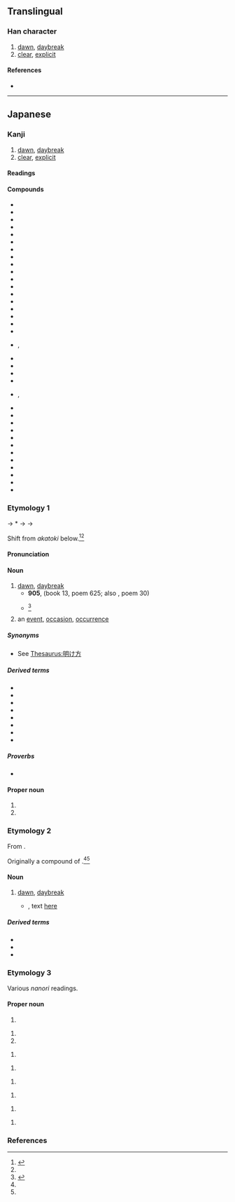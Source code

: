 {{also|曉}}
{{character info/new}}
==Translingual==
{{Han simplified forms|曉|暁|晓}}

===Han character===
{{Han char|rn=72|rad=日|as=08|sn=12|four=|canj=AJTU|ids=⿰日尭}}

# [[dawn]], [[daybreak]]
# [[clear]], [[explicit]]

====References====
* {{Han ref|kx=0497.311|dkj=14031|hdz=21516.011|uh=6681|ud=26241}}

----

==Japanese==
{{ja-kanji forms|暁|曉}}

===Kanji===
{{ja-kanji|grade=c|rs=日08|kyu=曉}}

# [[dawn]], [[daybreak]]
# [[clear]], [[explicit]]

====Readings====
{{ja-readings
|goon=きょう<けう
|kanon=きょう<けう
|kanyoon=ぎょう<げう
|kun=あかつき-<あかつき-<あかとき-, さと-す, さと-る
|nanori=あき, あきら, あけ, あつき, さとし, さとる, てる, とき, とし, ゆたか
}}

====Compounds====
{{der-top3|Compounds}}
* {{ja-r|暁鴉|ぎょうあ}}
* {{ja-r|暁闇|ぎょうあん}}
* {{ja-r|暁雨|ぎょうう}}
* {{ja-r|暁雲|ぎょううん}}
* {{ja-r|暁%角|ぎょう%かく}}
* {{ja-r|暁起|ぎょうき}}
* {{ja-r|暁鶏|ぎょうけい}}
* {{ja-r|暁%月|ぎょう%げつ}}
* {{ja-r|暁鼓|ぎょうこ}}
* {{ja-r|暁光|ぎょうこう}}
* {{ja-r|暁更|ぎょうこう}}
* {{ja-r|暁紅|ぎょうこう}}
* {{ja-r|暁%日|ぎょう%じつ}}
* {{ja-r|暁鐘|ぎょうしょう}}
* {{ja-r|暁新世|ぎょうしんせい}}
* {{ja-r|暁星|ぎょうせい}}
* {{ja-r|暁%達|ぎょう%たつ}}
* {{ja-r|暁旦|ぎょうたん}}
* {{ja-r|暁知|ぎょうち|rom=-}}, {{ja-r|暁智|ぎょうち}}
* {{ja-r|暁通|ぎょうつう}}
* {{ja-r|暁天|ぎょうてん}}
* {{ja-r|暁風|ぎょうふう}}
* {{ja-r|暁霧|ぎょうむ}}
* {{ja-r|暁諭|ぎょうゆ|rom=-}}, {{ja-r|暁喩|ぎょうゆ}}
* {{ja-r|暁露|ぎょうろ}}
* {{ja-r|諫暁|かんぎょう}}
* {{ja-r|今暁|こんぎょう}}
* {{ja-r|昨%暁|さく%ぎょう}}
* {{ja-r|秋暁|しゅうぎょう}}
* {{ja-r|春暁|しゅんぎょう}}
* {{ja-r|早暁|そうぎょう}}
* {{ja-r|知暁|ちぎょう}}
* {{ja-r|通暁|つうぎょう}}
* {{ja-r|払暁|ふつぎょう}}
* {{ja-r|分暁|ぶんぎょう}}
* {{ja-r|翌%暁|よく%ぎょう}}
{{der-bottom}}

===Etymology 1===
{{ja-kanjitab|あかつき|yomi=k}}
{{IPAfont|⟨aka to<sub>2</sub>ki<sub>1</sub>⟩}} → *{{IPAchar|/akatəkʲi/}} → {{IPAchar|/akatuki/}} → {{IPAchar|/akat͡suki/}}

Shift from {{w|Old Japanese}} ''akatoki'' below.<ref name="DJS">{{R:Daijisen}}</ref><ref name=DJR/>

====Pronunciation====
{{ja-pron|y=k|あかつき|dev=3|acc=0|acc_ref=DJR}}

====Noun====
{{ja-noun|kyu=曉|あかつき}}

# [[dawn]], [[daybreak]]
#* '''905''', ''{{w|Kokin Wakashū}}'' (book 13, poem 625; also ''{{w|Ogura Hyakunin Isshu|Hyakunin Isshu}}'', poem 30)
#*: {{ja-usex|[[有明]]のつれなく見えし別れより'''暁'''ばかり[[浮き物|憂きもの]]はなし|ありあけ の つれなく みえし わかれ より '''あかつき''' ばかり うきもの は なし|Since that parting when I saw that distant look in the late moon's glare, nothing seems more cruel to me than the hours before '''dawn'''.<ref>{{cite-book|1997|{{w|Shōtetsu}}|editor=Steven D. Carter|Unforgotten Dreams: Poems by the Zen Monk Shōtetsu|series=Translations from the Asian classics |edition=illustrated|publisher=Columbia University Press|isbn=0-2311-0576-2|page=38}}</ref>}}
#* {{RQ:Konkōmyō Saishōōkyō Ongi|8 (back)}}<ref>{{R:Konkōmyō Saishōōkyō Ongi}}</ref>
#*: {{lang|ja|天暁 '''アカツキ'''}}
# an [[event]], [[occasion]], [[occurrence]]

=====Synonyms=====
* {{sense|dawn}} See [[Thesaurus:明け方]]

=====Derived terms=====
{{der-top}}
* {{ja-r|暁%起き|あかつき%-おき|waking up just before daybreak}}
* {{ja-r|暁%方|あかつき%がた}}
* {{ja-r|暁%月%夜|あかつき%-づく%よ}}
* {{ja-r|暁の空|あかつき の そら|dawning [[sky]]}}
* {{ja-r|暁の茶事|あかつき の ちゃじ}}
* {{ja-r|暁の別れ|あかつき の わかれ}}
* {{ja-r|暁 闇|あかつき やみ|[[moonless]] dawn}}
* {{ja-r|成功の暁には|せいこう の あかつき に は|when one has [[succeed]]ed}}
{{der-bottom}}

=====Proverbs=====
* {{ja-r|春眠 暁 を 覚えず|しゅんみん あかつき を おぼえず}}

====Proper noun====
{{ja-pos|proper|あかつき}}

# {{given name|female|lang=ja|A=a|nodot=1|sort=あかつき}}
# {{surname|lang=ja|A=a|nodot=1|sort=あかつき}}

===Etymology 2===
{{ja-kanjitab|あかとき|yomi=k}}

From {{inh|ja|ojp|sort=あかとき|-}}.

Originally a compound of {{com|ja|sort=あかとき|明|tr1=aka|t1=[[bright]]|時|tr2=toki|t2=[[time]]}}.<ref name="DJS"/><ref name=DJR/>

====Noun====
{{ja-noun|kyu=曉|あかとき}}

# {{lb|ja|archaic|obsolete|sort=あかとき}} [[dawn]], [[daybreak]]
#* {{RQ:Manyoshu|18|4084}}, text [http://jti.lib.virginia.edu/japanese/manyoshu/Man18Yo#4084.html here]
#*: {{ja-usex|m='''安可登吉'''尓 名能里奈久奈流 保登等藝須 伊夜米豆良之久 於毛保由流香母|m_kana='''あかとき'''に なのりなくなる ほととぎす いやめづらしく おもほゆるかも|'''暁'''に名告り鳴くなる[[ほととぎす|霍公鳥]]いやめづらしく思ほゆるかも|'''あかとき''' に な-のり なくなる ほととぎす いや めづらしく おもほゆるかも|rom='''akatoki''' ni nanori nakunaru hototogisu iya mezurashiku omōyuru ka mo}}

=====Derived terms=====
* {{ja-r|暁 降ち|あかとき くたち}}
* {{ja-r|暁%月%夜|あかとき%-づく%よ}}
* {{ja-r|暁 闇|あかとき やみ|[[moonless]] dawn}}

===Etymology 3===
Various ''nanori'' readings.

====Proper noun====
{{ja-pos|proper|kyu=曉|あかな}}

# {{given name|female|lang=ja|A=a|nodot=1}}

{{ja-pos|proper|kyu=曉|あき}}

# {{given name|female|lang=ja|A=a|nodot=1}}
# {{surname|lang=ja|A=a|nodot=1}}

{{ja-pos|proper|kyu=曉|あきら}}

# {{given name|female|lang=ja|A=a|nodot=1}}

{{ja-pos|proper|kyu=曉|きょう|hhira=けう}}

# {{given name|male|or=female|lang=ja|A=a|nodot=1}}

{{ja-pos|proper|kyu=曉|ぎょう|hhira=げう}}

# {{given name|female|lang=ja|A=a|nodot=1}}

{{ja-pos|proper|kyu=曉|さとし}}

# {{given name|male|lang=ja|A=a|nodot=1|sort=さとし}}

{{ja-pos|proper|kyu=曉|さとる}}

# {{given name|unisex|lang=ja|A=a|nodot=1}}

{{ja-pos|proper|kyu=曉|とおる|hhira=とほる}}

# {{given name|male|or=female|lang=ja|A=a|nodot=1}}

===References===
<references/>